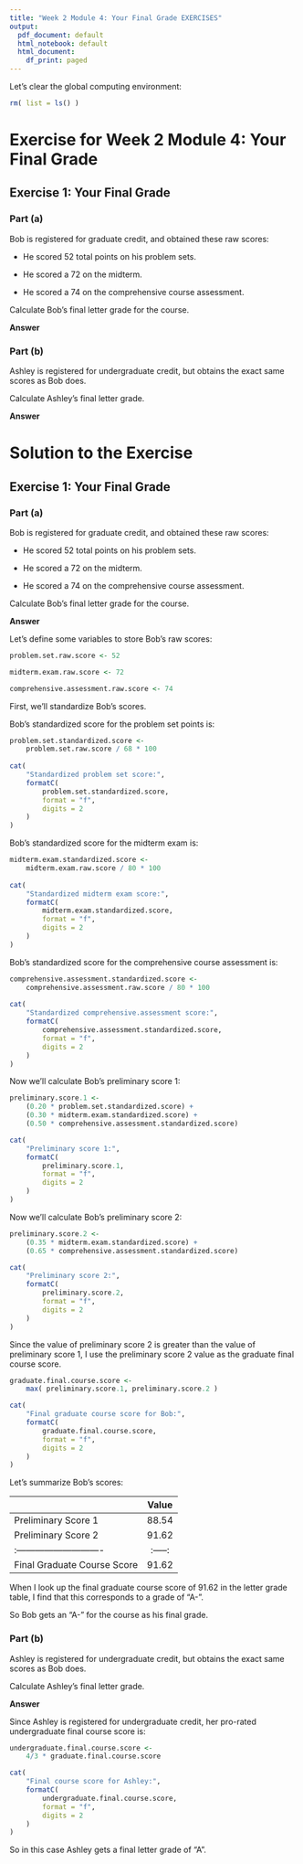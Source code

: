 ```yaml
---
title: "Week 2 Module 4: Your Final Grade EXERCISES"
output:
  pdf_document: default
  html_notebook: default
  html_document:
    df_print: paged
---
```



Let's clear the global computing environment:
```r
rm( list = ls() )
```




# Exercise for Week 2 Module 4: Your Final Grade


## Exercise 1: Your Final Grade

### Part (a)

Bob is registered for graduate credit, and obtained these raw scores:

* He scored 52 total points on his problem sets.

* He scored a 72 on the midterm.

* He scored a 74 on the comprehensive course assessment.

Calculate Bob's final letter grade for the course.

**Answer**



### Part (b)

Ashley is registered for undergraduate credit, but obtains the exact same scores as Bob does.

Calculate Ashley's final letter grade.


**Answer**





# Solution to the Exercise

## Exercise 1: Your Final Grade

### Part (a)

Bob is registered for graduate credit, and obtained these raw scores:

* He scored 52 total points on his problem sets.

* He scored a 72 on the midterm.

* He scored a 74 on the comprehensive course assessment.

Calculate Bob's final letter grade for the course.


**Answer**

Let's define some variables to store Bob's raw scores:
```r
problem.set.raw.score <- 52

midterm.exam.raw.score <- 72

comprehensive.assessment.raw.score <- 74
```


First, we'll standardize Bob's scores.

Bob's standardized score for the problem set points is:
```r
problem.set.standardized.score <-
    problem.set.raw.score / 68 * 100
    
cat(
    "Standardized problem set score:",
    formatC(
        problem.set.standardized.score,
        format = "f",
        digits = 2
    )
)
```


Bob's standardized score for the midterm exam is:
```r
midterm.exam.standardized.score <-
    midterm.exam.raw.score / 80 * 100
    
cat(
    "Standardized midterm exam score:",
    formatC(
        midterm.exam.standardized.score,
        format = "f",
        digits = 2
    )
)
```


Bob's standardized score for the comprehensive course assessment is:
```r
comprehensive.assessment.standardized.score <-
    comprehensive.assessment.raw.score / 80 * 100
    
cat(
    "Standardized comprehensive.assessment score:",
    formatC(
        comprehensive.assessment.standardized.score,
        format = "f",
        digits = 2
    )
)
```


Now we'll calculate Bob's preliminary score 1:
```r
preliminary.score.1 <-
    (0.20 * problem.set.standardized.score) +
    (0.30 * midterm.exam.standardized.score) +
    (0.50 * comprehensive.assessment.standardized.score)

cat(
    "Preliminary score 1:",
    formatC(
        preliminary.score.1,
        format = "f",
        digits = 2
    )
)
```


Now we'll calculate Bob's preliminary score 2:
```r
preliminary.score.2 <-
    (0.35 * midterm.exam.standardized.score) +
    (0.65 * comprehensive.assessment.standardized.score)

cat(
    "Preliminary score 2:",
    formatC(
        preliminary.score.2,
        format = "f",
        digits = 2
    )
)
```

Since the value of preliminary score 2 is greater than the value of preliminary score 1, I use the preliminary score 2 value as the graduate final course score.

```r
graduate.final.course.score <-
    max( preliminary.score.1, preliminary.score.2 )

cat(
    "Final graduate course score for Bob:",
    formatC(
        graduate.final.course.score,
        format = "f",
        digits = 2
    )
)
```


Let's summarize Bob's scores:

|                             | Value |
|:----------------------------|:-----:|
| Preliminary Score 1         | 88.54 |
| Preliminary Score 2         | 91.62 |
|:----------------------------|:-----:|
| Final Graduate Course Score | 91.62 |

When I look up the final graduate course score of 91.62 in the letter grade table, I find that this corresponds to a grade of "A-".

So Bob gets an "A-" for the course as his final grade.


### Part (b)

Ashley is registered for undergraduate credit, but obtains the exact same scores as Bob does.

Calculate Ashley's final letter grade.

**Answer**

Since Ashley is registered for undergraduate credit, her pro-rated undergraduate final course score is:
```r
undergraduate.final.course.score <-
    4/3 * graduate.final.course.score

cat(
    "Final course score for Ashley:",
    formatC(
        undergraduate.final.course.score,
        format = "f",
        digits = 2
    )
)
```

So in this case Ashley gets a final letter grade of "A".








